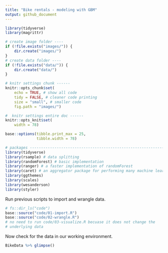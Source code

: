 ```yaml
---
title: "Bike rentals - modeling with GBM"
output: github_document
---
```


```r
library(tidyverse)
library(magrittr)

# create image folder ----
if (!file.exists("images/")) {
    dir.create("images/")
}
# create data folder ----
if (!file.exists("data/")) {
    dir.create("data/")
}

# knitr settings chunk ------
knitr::opts_chunk$set(
    echo = TRUE, # show all code
    tidy = FALSE, # cleaner code printing
    size = "small", # smaller code
    fig.path = "images/") 

#  knitr settings entire doc ------
knitr::opts_knit$set(
    width = 78)

base::options(tibble.print_max = 25,
              tibble.width = 78)
```



```r
# packages --------------------------------------------------------------
library(tidyverse)
library(rsample) # data splitting
library(randomForest) # basic implementation
library(ranger) # a faster implementation of randomForest
library(caret) # an aggregator package for performing many machine learning models
library(ggthemes)
library(scales)
library(wesanderson)
library(styler)
```

Run previous scripts to import and wrangle data. 

```r
# fs::dir_ls("code")
base::source("code/01-import.R")
base::source("code/02-wrangle.R")
# no need to run code/03-visualize.R becuase it does not change the 
# underlying data
```

Now check for the data in our working environment. 

```r
BikeData %>% glimpse()
```



